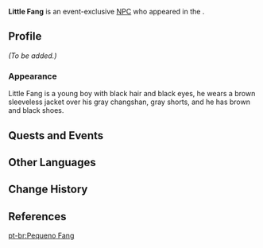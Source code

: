 {{Meta
<!-- Remove this template after adding the missing info -->
|missing_NPC_profile  = yes
}}
{{Character Infobox
|type             = Event NPC
|image            = NPC Little Fang.png
|realname         = <!-- Optional, if different from in-game name -->
|deceased         = <!-- Past (for deceased prior to events of the game) or free response -->
|region           = Liyue
|location         = Liyue
|affiliation      = 
|title            = 

|ancestry         = <!-- Clan/family -->
|father           = 
|mother           = 
|spouse           = 
|sibling          = 
|child            = 
|relative         = 

|voiceEN          = 
|voiceCN          = 
|voiceJP          = 
|dialoguereward   = 
}}
'''Little Fang''' is an event-exclusive [[NPC]] who appeared in the {{Quest|Roll! A Sea of New Acquaintances}}.
<!--
==Location==
{{subst:#tag:gallery|
NPC Location {{subst:#titleparts:{{subst:PAGENAME}}}}.png{{subst:!}}{{subst:#titleparts:{{subst:PAGENAME}}}}'s location
NPC Location {{subst:#titleparts:{{subst:PAGENAME}}}} Context.png{{subst:!}}Additional context
}}
-->
==Profile==
<!--Detailed story/lore information goes here.-->
''(To be added.)''

===Appearance===
<!--Keep appearance section short and concise. Limit to 2 paragraphs with 3-4 sentences each.-->
Little Fang is a young boy with black hair and black eyes, he wears a brown sleeveless jacket over his gray changshan, gray shorts, and he has brown and black shoes.

==Quests and Events==
{{Quests and Events}}
<!--
==Idle Quotes==
{{Dialogue Start}}
: {{DIcon|Idle}} {{Tx}}
:: {{A|VO Little Fang 01.ogg}} "{{Tx}}"
{{Dialogue End}}

==Dialogue==
{{Dialogue Start}}
:'''Little Fang:''' 
:{{DIcon}}
{{Dialogue End}}

==Trivia==
* 
-->
==Other Languages==
{{Other Languages
|default_hidden=1
|en      = Little Fang
|zhs     = 阿方
|zhs_rm  = Ā Fāng
|zht     = 阿方
|zht_rm  = Ā Fāng
|ja      = 方
|ja_rm   = Hou<ref>{{Ref/Quest|Roll! A Sea of New Acquaintances}}</ref>
|ko      = {{tt|방|方}}이
|es      = Fang
|fr      = Petit Fang
|ru      = Малыш Фан
|th      = เจ้าหนู Fang
|th_rm   = Chao Nu Fang
|vi      = Bé Fang
|de      = Kleiner Fang
|id      = Little Fang
|pt      = Pequeno Fang
|tr      = Minik Fang
|it      = Piccolo Fang
}}

==Change History==
{{Change History|3.7}}

==References==
{{Reflist}}

[[pt-br:Pequeno Fang]]
